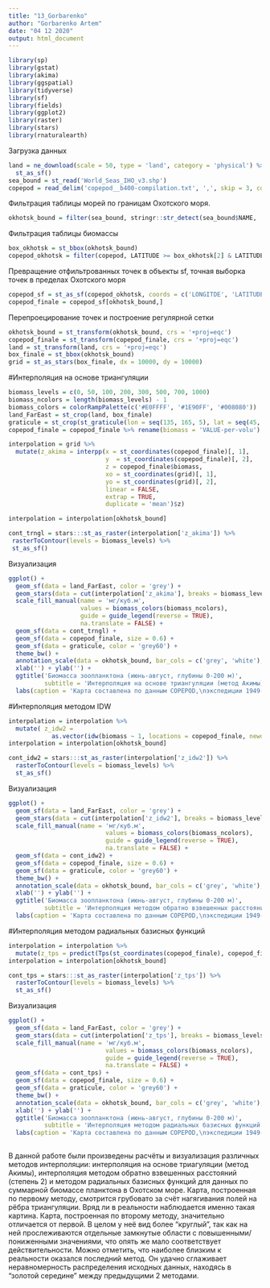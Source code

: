 ```yaml
---
title: "13_Gorbarenko"
author: "Gorbarenko Artem"
date: "04 12 2020"
output: html_document
---
```


```r
library(sp)
library(gstat)
library(akima) 
library(ggspatial)
library(tidyverse)
library(sf)
library(fields)
library(ggplot2)
library(raster)
library(stars)
library(rnaturalearth)
```

Загрузка данных
```r
land = ne_download(scale = 50, type = 'land', category = 'physical') %>% 
  st_as_sf() 
sea_bound = st_read('World_Seas_IHO_v3.shp')
copepod = read_delim('copepod__b400-compilation.txt', ',', skip = 3, col_types = cols(.default = col_number()))
```
Фильтрация таблицы морей по границам Охотского моря.

```r
okhotsk_bound = filter(sea_bound, stringr::str_detect(sea_bound$NAME, 'Okhotsk'))
```

Фильтрация таблицы биомассы

```r
box_okhotsk = st_bbox(okhotsk_bound)
copepod_okhotsk = filter(copepod, LATITUDE >= box_okhotsk[2] & LATITUDE <= box_okhotsk[4] & LONGITDE >= box_okhotsk[1] & LONGITDE <= box_okhotsk[3] & LOWER_Z <= 200 & MON >= 6 & MON <= 8 & YEAR >= 1949 & YEAR <= 1951) 
```

Превращение отфильтрованных точек в объекты sf, точная выборка точек в пределах Охотского моря

```r
copepod_sf = st_as_sf(copepod_okhotsk, coords = c('LONGITDE', 'LATITUDE'), crs = st_crs(sea_bound))
copepod_finale = copepod_sf[okhotsk_bound,]
```
Перепроецирование точек и построение регулярной сетки

```r
okhotsk_bound = st_transform(okhotsk_bound, crs = '+proj=eqc')
copepod_finale = st_transform(copepod_finale, crs = '+proj=eqc')
land = st_transform(land, crs = '+proj=eqc')
box_finale = st_bbox(okhotsk_bound)
grid = st_as_stars(box_finale, dx = 10000, dy = 10000)
```

#Интерполяция на основе триангуляции

```r
biomass_levels = c(0, 50, 100, 200, 300, 500, 700, 1000)
biomass_ncolors = length(biomass_levels) - 1
biomass_colors = colorRampPalette(c('#E0FFFF', '#1E90FF', '#008080'))
land_FarEast = st_crop(land, box_finale)
graticule = st_crop(st_graticule(lon = seq(135, 165, 5), lat = seq(45, 60, 5)), box_okhotsk)
copepod_finale = copepod_finale %>% rename(biomass = 'VALUE-per-volu')

interpolation = grid %>% 
  mutate(z_akima = interpp(x = st_coordinates(copepod_finale)[, 1],
                           y  = st_coordinates(copepod_finale)[, 2],
                           z = copepod_finale$biomass, 
                           xo = st_coordinates(grid)[, 1], 
                           yo = st_coordinates(grid)[, 2], 
                           linear = FALSE, 
                           extrap = TRUE, 
                           duplicate = 'mean')$z)

interpolation = interpolation[okhotsk_bound]

cont_trngl = stars:::st_as_raster(interpolation['z_akima']) %>% 
 rasterToContour(levels = biomass_levels) %>% 
 st_as_sf()
```
Визуализация

```r
ggplot() +
  geom_sf(data = land_FarEast, color = 'grey') +
  geom_stars(data = cut(interpolation['z_akima'], breaks = biomass_levels)) +
  scale_fill_manual(name = 'мг/куб.м',
                    values = biomass_colors(biomass_ncolors),
                    guide = guide_legend(reverse = TRUE),
                    na.translate = FALSE) +
  geom_sf(data = cont_trngl) +
  geom_sf(data = copepod_finale, size = 0.6) +
  geom_sf(data = graticule, color = 'grey60') +
  theme_bw() +
  annotation_scale(data = okhotsk_bound, bar_cols = c('grey', 'white'), location = 'br') +
  xlab('') + ylab('') +
  ggtitle('Биомасса зоопланктона (июнь-август, глубины 0-200 м)',
          subtitle = 'Интерполяция на основе триангуляции (метод Акимы)') +
  labs(caption = 'Карта составлена по данным COPEPOD,\nэкспедиции 1949-1951 гг.') 
```

#Интерполяция методом IDW

```r
interpolation = interpolation %>% 
  mutate( z_idw2 = 
            as.vector(idw(biomass ~ 1, locations = copepod_finale, newdata = grid, idp = 2.0)$var1.pred))
interpolation = interpolation[okhotsk_bound]

cont_idw2 = stars:::st_as_raster(interpolation['z_idw2']) %>% 
  rasterToContour(levels = biomass_levels) %>% 
  st_as_sf()
```
Визуализация
```r
ggplot() +
  geom_sf(data = land_FarEast, color = 'grey') +
  geom_stars(data = cut(interpolation['z_idw2'], breaks = biomass_levels)) +
  scale_fill_manual(name = 'мг/куб.м',
                           values = biomass_colors(biomass_ncolors),
                           guide = guide_legend(reverse = TRUE),
                           na.translate = FALSE) +
  geom_sf(data = cont_idw2) +
  geom_sf(data = copepod_finale, size = 0.6) +
  geom_sf(data = graticule, color = 'grey60') +
  theme_bw() +
  annotation_scale(data = okhotsk_bound, bar_cols = c('grey', 'white'), location = 'br') +
  xlab('') + ylab('') +
  ggtitle('Биомасса зоопланктона (июнь-август, глубины 0-200 м)',
          subtitle = 'Интерполяция методом обратно взвешенных расстояний (степень 2)') +
  labs(caption = 'Карта составлена по данным COPEPOD,\nэкспедиции 1949-1951 гг.') 
```
#Интерполяция методом радиальных базисных функций
```r
interpolation = interpolation %>% 
  mutate(z_tps = predict(Tps(st_coordinates(copepod_finale), copepod_finale$biomass, scale.type = 'unscaled', lambda = 0), st_coordinates(grid)))
interpolation = interpolation[okhotsk_bound]

cont_tps = stars:::st_as_raster(interpolation['z_tps']) %>% 
  rasterToContour(levels = biomass_levels) %>% 
  st_as_sf()
```

Визуализация


```r
ggplot() +
  geom_sf(data = land_FarEast, color = 'grey') +
  geom_stars(data = cut(interpolation['z_tps'], breaks = biomass_levels)) +
  scale_fill_manual(name = 'мг/куб.м',
                           values = biomass_colors(biomass_ncolors),
                           guide = guide_legend(reverse = TRUE),
                           na.translate = FALSE) +
  geom_sf(data = cont_tps) +
  geom_sf(data = copepod_finale, size = 0.6) +
  geom_sf(data = graticule, color = 'grey60') +
  theme_bw() +
  annotation_scale(data = okhotsk_bound, bar_cols = c('grey', 'white'), location = 'br') +
  xlab('') + ylab('') +
  ggtitle('Биомасса зоопланктона (июнь-август, глубины 0-200 м)',
          subtitle = 'Интерполяция методом радиальных базисных функций') +
  labs(caption = 'Карта составлена по данным COPEPOD,\nэкспедиции 1949-1951 гг.')
  
```
В данной работе были произведены расчёты и визуализация различных методов интерполяции: интерполяция на основе триагуляции (метод Акимы), интерполяция методом обратно взвешенных расстояний (степень 2) и методом радиальных базисных функций для данных по суммарной биомассе планктона в Охотском море. Карта, построенная по первому методу, смотрится грубовато за счёт нагягивания полей на рёбра триангуляции. Вряд ли в реальности наблюдается именно такая картина. Карта, построенная по второму методу, значительно отличается от первой. В целом у неё вид более “круглый”, так как на ней прослеживаются отдельные замкнутые области с повышенными/пониженными значениями, что опять же мало соответствует действительности. Можно отметить, что наиболее близким к реальности оказался последний метод. Он удачно сглаживает неравномерность распределения исходных данных, находясь в “золотой середине” между предыдущими 2 методами.

